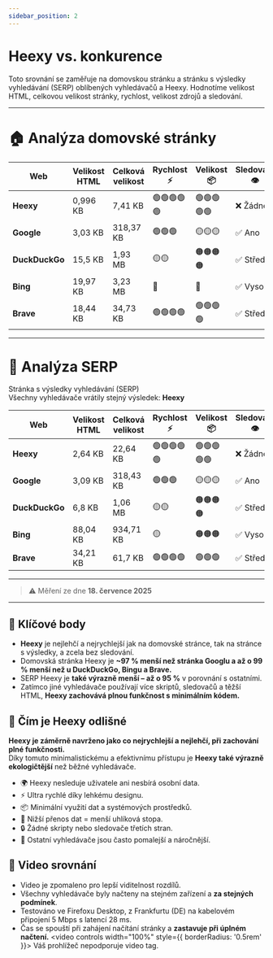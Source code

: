 ---
sidebar_position: 2
---

# Heexy vs. konkurence

Toto srovnání se zaměřuje na domovskou stránku a stránku s výsledky vyhledávání (SERP) oblíbených vyhledávačů a Heexy. Hodnotíme velikost HTML, celkovou velikost stránky, rychlost, velikost zdrojů a sledování.

---

# 🏠 Analýza domovské stránky

| Web            | Velikost HTML | Celková velikost | Rychlost ⚡     | Velikost 📦     | Sledování 👁️    |
|----------------|----------------|------------------|----------------|-----------------|------------------|
| **Heexy**      | 0,996 KB        | 7,41 KB          | 🟢🟢🟢🟢🟢      | 🟢🟢🟢🟢🟢     | ❌ Žádné         |
| **Google**     | 3,03 KB        | 318,37 KB        | 🟢🟢🟢         | 🟡🟡🟡        | ✅ Ano           |
| **DuckDuckGo** | 15,5 KB        | 1,93 MB          | 🟡🟡          | 🟠🟠🟠🟠     | ✅ Střední       |
| **Bing**       | 19,97 KB       | 3,23 MB          | 🔴            | 🔴             | ✅ Vysoké        |
| **Brave**      | 18,44 KB       | 34,73 KB         | 🟢🟢🟢🟢      | 🟢🟢🟢🟢     | ✅ Střední       |

---

# 🔎 Analýza SERP  
Stránka s výsledky vyhledávání (SERP)  
Všechny vyhledávače vrátily stejný výsledek: **Heexy**

| Web            | Velikost HTML | Celková velikost | Rychlost ⚡     | Velikost 📦     | Sledování 👁️    |
|----------------|----------------|------------------|----------------|-----------------|------------------|
| **Heexy**      | 2,64 KB       | 22,64 KB         | 🟢🟢🟢🟢🟢      | 🟢🟢🟢🟢🟢     | ❌ Žádné         |
| **Google**     | 3,09 KB        | 318,43 KB        | 🟢🟢🟢         | 🟡🟡🟡        | ✅ Ano           |
| **DuckDuckGo** | 6,8 KB         | 1,06 MB          | 🟡🟡          | 🟠🟠🟠🟠     | ✅ Střední       |
| **Bing**       | 88,04 KB       | 934,71 KB        | 🟡            | 🟠🟠🟠        | ✅ Vysoké        |
| **Brave**      | 34,21 KB       | 61,7 KB          | 🟢🟢🟢🟢      | 🟢🟢🟢        | ✅ Střední       |

---

> ⚠️ Měření ze dne **18. července 2025**
---

## 🚀 Klíčové body
- **Heexy** je nejlehčí a nejrychlejší jak na domovské stránce, tak na stránce s výsledky, a zcela bez sledování.
- Domovská stránka Heexy je **~97 % menší než stránka Googlu a až o 99 % menší než u DuckDuckGo, Bingu a Brave.**
- SERP Heexy je **také výrazně menší – až o 95 %** v porovnání s ostatními.
- Zatímco jiné vyhledávače používají více skriptů, sledovačů a těžší HTML, **Heexy zachovává plnou funkčnost s minimálním kódem.**

## 🤔 Čím je Heexy odlišné

**Heexy je záměrně navrženo jako co nejrychlejší a nejlehčí, při zachování plné funkčnosti.**  
Díky tomuto minimalistickému a efektivnímu přístupu je **Heexy také výrazně ekologičtější** než běžné vyhledávače.
- 🌍 Heexy nesleduje uživatele ani nesbírá osobní data.
- ⚡ Ultra rychlé díky lehkému designu.
- 📦 Minimální využití dat a systémových prostředků.
- 🌱 Nižší přenos dat = menší uhlíková stopa.
- 🔒 Žádné skripty nebo sledovače třetích stran.
- 🐢 Ostatní vyhledávače jsou často pomalejší a náročnější.

## 🎥 Video srovnání
- Video je zpomaleno pro lepší viditelnost rozdílů.
- Všechny vyhledávače byly načteny na stejném zařízení a **za stejných podmínek**.
- Testováno ve Firefoxu Desktop, z Frankfurtu (DE) na kabelovém připojení 5 Mbps s latencí 28 ms.
- Čas se spouští při zahájení načítání stránky a **zastavuje při úplném načtení.**
<video controls width="100%" style={{ borderRadius: '0.5rem' }}>
  <source src="/img/docs/compare.mp4" type="video/mp4" />
  Váš prohlížeč nepodporuje video tag.
</video>
